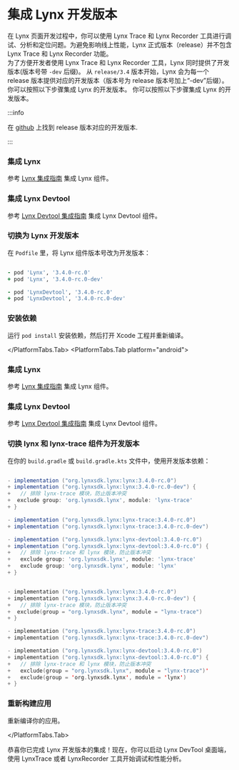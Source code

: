 
# 集成 Lynx 开发版本

在 Lynx 页面开发过程中，你可以使用 Lynx Trace 和 Lynx Recorder 工具进行调试、分析和定位问题。为避免影响线上性能，Lynx 正式版本（release）并不包含 Lynx Trace 和 Lynx Recorder 功能。  
为了方便开发者使用 Lynx Trace 和 Lynx Recorder 工具，Lynx 同时提供了开发版本(版本号带 `-dev` 后缀)。
从 `release/3.4` 版本开始，Lynx 会为每一个 release 版本提供对应的开发版本（版本号为 release 版本号加上“-dev”后缀）。你可以按照以下步骤集成 Lynx 的开发版本。
你可以按照以下步骤集成 Lynx 的开发版本。

:::info

在 [github](https://github.com/lynx-family/lynx/tags) 上找到 release 版本对应的开发版本.

:::

<PlatformTabs hashKey="platform">
<PlatformTabs.Tab platform="ios">

<Steps>

### 集成 Lynx

参考 [Lynx 集成指南](/guide/start/integrate-with-existing-apps.html#platform=ios) 集成 Lynx 组件。

### 集成 Lynx Devtool

参考 [Lynx Devtool 集成指南](/guide/start/integrate-lynx-devtool.html#platform=ios) 集成 Lynx Devtool 组件。

### 切换为 Lynx 开发版本

在 `Podfile` 里，将 Lynx 组件版本号改为开发版本：

```ruby title="Podfile" {8,11}

- pod 'Lynx', '3.4.0-rc.0'
+ pod 'Lynx', '3.4.0-rc.0-dev'

- pod 'LynxDevtool', '3.4.0-rc.0'
+ pod 'LynxDevtool', '3.4.0-rc.0-dev'

```

### 安装依赖

运行 `pod install` 安装依赖，然后打开 Xcode 工程并重新编译。

</Steps>

</PlatformTabs.Tab>
<PlatformTabs.Tab platform="android">

<Steps>

### 集成 Lynx

参考 [Lynx 集成指南](/guide/start/integrate-with-existing-apps.html#platform=android) 集成 Lynx 组件。

### 集成 Lynx Devtool

参考 [Lynx Devtool 集成指南](/guide/start/integrate-lynx-devtool.html#platform=android) 集成 Lynx Devtool 组件。

### 切换 lynx 和 lynx-trace 组件为开发版本

在你的 `build.gradle` 或 `build.gradle.kts` 文件中，使用开发版本依赖：

<Tabs groupId='impl-android'>
<Tab label="build.gradle">

```groovy

- implementation ("org.lynxsdk.lynx:lynx:3.4.0-rc.0")
+ implementation ("org.lynxsdk.lynx:lynx:3.4.0-rc.0-dev") {
+   // 排除 lynx-trace 模块，防止版本冲突
+  exclude group: 'org.lynxsdk.lynx', module: 'lynx-trace'
+ }

- implementation ("org.lynxsdk.lynx:lynx-trace:3.4.0-rc.0")
+ implementation ("org.lynxsdk.lynx:lynx-trace:3.4.0-rc.0-dev")

- implementation ("org.lynxsdk.lynx:lynx-devtool:3.4.0-rc.0")
+ implementation ("org.lynxsdk.lynx:lynx-devtool:3.4.0-rc.0") {
+   // 排除 lynx-trace 和 lynx 模块，防止版本冲突
+   exclude group: 'org.lynxsdk.lynx', module: 'lynx-trace'
+   exclude group: 'org.lynxsdk.lynx', module: 'lynx'
+ }

```

</Tab>
<Tab label="build.gradle.kts">

```kotlin

- implementation ("org.lynxsdk.lynx:lynx:3.4.0-rc.0")
+ implementation ("org.lynxsdk.lynx:lynx:3.4.0-rc.0-dev") {
+   // 排除 lynx-trace 模块，防止版本冲突
+  exclude(group = "org.lynxsdk.lynx", module = "lynx-trace")
+ }

- implementation ("org.lynxsdk.lynx:lynx-trace:3.4.0-rc.0")
+ implementation ("org.lynxsdk.lynx:lynx-trace:3.4.0-rc.0-dev")

- implementation ("org.lynxsdk.lynx:lynx-devtool:3.4.0-rc.0")
+ implementation ("org.lynxsdk.lynx:lynx-devtool:3.4.0-rc.0") {
+   // 排除 lynx-trace 和 lynx 模块，防止版本冲突
+   exclude(group = "org.lynxsdk.lynx", module = "lynx-trace")'
+   exclude(group = 'org.lynxsdk.lynx', module = 'lynx')
+ }

```

</Tab>
</Tabs>

### 重新构建应用

重新编译你的应用。

</Steps>

</PlatformTabs.Tab>
</PlatformTabs>

恭喜你已完成 Lynx 开发版本的集成！现在，你可以启动 Lynx DevTool 桌面端，使用 LynxTrace 或者 LynxRecorder 工具开始调试和性能分析。
